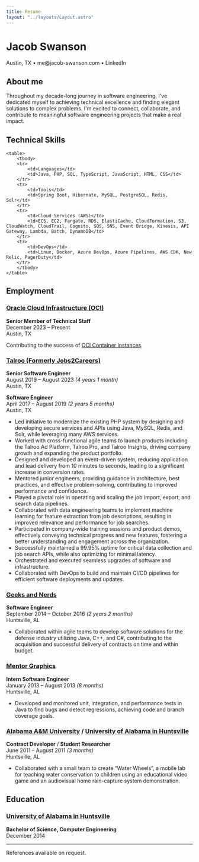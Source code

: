 ```yaml
---
title: Resume
layout: "../layouts/Layout.astro"
---
```


<h1 className="text-center">Jacob Swanson</h1>

<p className="text-center">
    <span>Austin, TX • <Link href="mailto:me@jacob-swanson.com">me@jacob-swanson.com</Link> • <Link
        href="https://www.linkedin.com/in/jacob-swanson-1a1660a3">LinkedIn</Link></span>
</p>

## About me

Throughout my decade-long journey in software engineering, I've dedicated myself to achieving technical excellence and finding elegant solutions to complex problems.
I'm excited to connect, collaborate, and contribute to meaningful software engineering projects that make a real impact.

## Technical Skills

    <table>
        <tbody>
        <tr>
            <td>Languages</td>
            <td>Java, PHP, SQL, TypeScript, JavaScript, HTML, CSS</td>
        </tr>
        <tr>
            <td>Tools</td>
            <td>Spring Boot, Hibernate, MySQL, PostgreSQL, Redis, Solr</td>
        </tr>
        <tr>
            <td>Cloud Services (AWS)</td>
            <td>ECS, EC2, Fargate, RDS, ElastiCache, CloudFormation, S3, CloudWatch, CloudTrail, Cognito, SQS, SNS, Event Bridge, Kinesis, API Gateway, Lambda, Batch, DynamoDB</td>
        </tr>
        <tr>
            <td>DevOps</td>
            <td>Linux, Docker, Azure DevOps, Azure Pipelines, AWS CDK, New Relic, PagerDuty</td>
        </tr>
        </tbody>
    </table>

## Employment

### [Oracle Cloud Infrastructure (OCI)](https://www.oracle.com/cloud/)

**Senior Member of Technical Staff**<br/>
December 2023 – Present<br/>
Austin, TX

Contributing to the success of [OCI Container Instances](https://www.oracle.com/cloud/cloud-native/container-instances/).

### [Talroo (Formerly Jobs2Careers)](https://www.talroo.com/)

**Senior Software Engineer**<br/>
August 2019 – August 2023 _(4 years 1 month)_<br/>
Austin, TX

**Software Engineer**<br/>
April 2017 – August 2019 _(2 years 5 months)_<br/>
Austin, TX

* Led initiative to modernize the existing PHP system by designing and developing secure services and APIs using Java, MySQL, Redis, and Solr, while leveraging many AWS services.
* Worked with cross-functional agile teams to launch products including the Talroo Ad Platform, Talroo Pro, and Talroo Insights, driving company growth and expanding the product portfolio.
* Designed and developed an event-driven system, reducing application and lead delivery from 10 minutes to seconds, leading to a significant increase in conversion rates.
* Mentored junior engineers, providing guidance in architecture, best practices, and effective problem-solving, contributing to improved performance and confidence.
* Played a pivotal role in operating and scaling the job import, export, and search data pipelines.
* Collaborated with data engineering teams to implement machine learning for feature extraction from job descriptions, resulting in improved relevance and performance for job searches.
* Participated in company-wide training sessions and product demos, effectively conveying technical progress and new features, fostering a better understanding and engagement across the organization.
* Successfully maintained a 99.95% uptime for critical data collection and job search APIs, while also optimizing for minimal latency.
* Orchestrated and executed seamless upgrades of software and infrastructure.
* Collaborated with DevOps to build and maintain CI/CD pipelines for efficient software deployments and updates.

### [Geeks and Nerds](https://www.geeksandnerds.com/)

**Software Engineer**<br/>
September 2014 – October 2016 _(2 years 2 months)_<br/>
Huntsville, AL

* Collaborated within agile teams to develop software solutions for the defense industry utilizing Java, C++, and C#, contributing to the acquisition and successful delivery of contracts on time and within budget.

### [Mentor Graphics](https://www.mentor.com/)

**Intern Software Engineer**<br/>
January 2013 – August 2013 _(8 months)_<br/>
Huntsville, AL

* Developed and monitored unit, integration, and performance tests in Java to find bugs and detect regressions, achieving code and branch coverage goals.

### [Alabama A&M University](https://www.aamu.edu/) / [University of Alabama in Huntsville](https://www.uah.edu/)

**Contract Developer** / **Student Researcher**<br/>
June 2011 – August 2011 _(3 months)_<br/>
Huntsville, AL

* Collaborated with a small team to create “Water Wheels”, a mobile lab for teaching water conservation to children using an educational video game and an audiovisual home rain-capture system demonstration.

## Education

### [University of Alabama in Huntsville](https://www.uah.edu/)

**Bachelor of Science, Computer Engineering**<br/>
December 2014

---

References available on request.